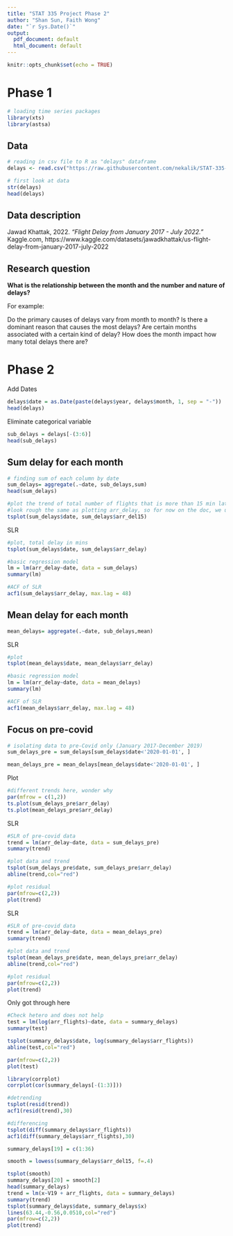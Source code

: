 ---
title: "STAT 335 Project Phase 2"
author: "Shan Sun, Faith Wong"
date: "`r Sys.Date()`"
output:
  pdf_document: default
  html_document: default
---

```{r setup, include=FALSE}
knitr::opts_chunk$set(echo = TRUE)
```

# Phase 1

```{r, include=false}
# loading time series packages
library(xts)
library(astsa)
```

## Data

```{r}
# reading in csv file to R as "delays" dataframe
delays <- read.csv("https://raw.githubusercontent.com/nekalik/STAT-335-Project/main/Airline_Delay_Cause.csv")
```

```{r}
# first look at data
str(delays)
head(delays)
```
## Data description

Jawad Khattak, 2022. *"Flight Delay from January 2017 - July 2022."* Kaggle.com, https://www.kaggle.com/datasets/jawadkhattak/us-flight-delay-from-january-2017-july-2022


## Research question

**What is the relationship between the month and the number and nature of delays?**

For example:

Do the primary causes of delays vary from month to month? Is there a dominant reason that causes the most delays? Are certain months associated with a certain kind of delay? How does the month impact how many total delays there are?

# Phase 2

Add Dates
```{R}
delays$date = as.Date(paste(delays$year, delays$month, 1, sep = "-"))
head(delays)
```

Eliminate categorical variable 
```{R}
sub_delays = delays[-(3:6)]
head(sub_delays)
```

## Sum delay for each month
```{R}
# finding sum of each column by date
sum_delays= aggregate(.~date, sub_delays,sum)
head(sum_delays)

#plot the trend of total number of flights that is more than 15 min late 
#look rough the same as plotting arr_delay, so for now on the doc, we use arr_delay (why this over other?)
tsplot(sum_delays$date, sum_delays$arr_del15)

```
SLR 
```{R}
#plot, total delay in mins 
tsplot(sum_delays$date, sum_delays$arr_delay)

#basic regression model
lm = lm(arr_delay~date, data = sum_delays)
summary(lm)

#ACF of SLR
acf1(sum_delays$arr_delay, max.lag = 48)

```

## Mean delay for each month
```{R}

mean_delays= aggregate(.~date, sub_delays,mean)

```

SLR

```{R}
#plot
tsplot(mean_delays$date, mean_delays$arr_delay)

#basic regression model
lm = lm(arr_delay~date, data = mean_delays)
summary(lm)

#ACF of SLR
acf1(mean_delays$arr_delay, max.lag = 48)

```
## Focus on pre-covid
```{R}
# isolating data to pre-Covid only (January 2017-December 2019)
sum_delays_pre = sum_delays[sum_delays$date<'2020-01-01', ]

mean_delays_pre = mean_delays[mean_delays$date<'2020-01-01', ]

```

Plot
```{R}
#different trends here, wonder why 
par(mfrow = c(1,2))
ts.plot(sum_delays_pre$arr_delay)
ts.plot(mean_delays_pre$arr_delay)

```


<!-- Plot -->
<!-- ```{R} -->
<!-- #different trends here, wonder why  -->
<!-- par(mfrow = c(1,2)) -->
<!-- ts.plot(sum_delays_pre$arr_del15) -->
<!-- ts.plot(mean_delays_pre$arr_del15) -->

<!-- ``` -->

SLR 
```{R}
#SLR of pre-covid data
trend = lm(arr_delay~date, data = sum_delays_pre)
summary(trend)

#plot data and trend
tsplot(sum_delays_pre$date, sum_delays_pre$arr_delay)
abline(trend,col="red")

#plot residual
par(mfrow=c(2,2)) 
plot(trend)
```
SLR 
```{R}
#SLR of pre-covid data
trend = lm(arr_delay~date, data = mean_delays_pre)
summary(trend)

#plot data and trend
tsplot(mean_delays_pre$date, mean_delays_pre$arr_delay)
abline(trend,col="red")

#plot residual
par(mfrow=c(2,2)) 
plot(trend)
```

Only got through here


```{R}
#Check hetero and does not help
test = lm(log(arr_flights)~date, data = summary_delays)
summary(test)

tsplot(summary_delays$date, log(summary_delays$arr_flights))
abline(test,col="red")

par(mfrow=c(2,2)) 
plot(test)
```

```{R}
library(corrplot)
corrplot(cor(summary_delays[-(1:3)]))
```

```{R}
#detrending
tsplot(resid(trend))
acf1(resid(trend),30)


```

```{R}

#differencing
tsplot(diff(summary_delays$arr_flights))
acf1(diff(summary_delays$arr_flights),30)

```


```{R}

summary_delays[19] = c(1:36)

smooth = lowess(summary_delays$arr_del15, f=.4)

tsplot(smooth)
summary_delays[20] = smooth[2]
head(summary_delays)
trend = lm(x~V19 + arr_flights, data = summary_delays)
summary(trend)
tsplot(summary_delays$date, summary_delays$x)
lines(63.44,-0.56,0.0510,col="red")
par(mfrow=c(2,2)) 
plot(trend)
```




